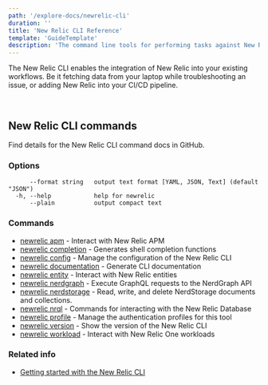 ```yaml
---
path: '/explore-docs/newrelic-cli'
duration: ''
title: 'New Relic CLI Reference'
template: 'GuideTemplate'
description: 'The command line tools for performing tasks against New Relic APIs'
---
```


<Intro>

The New Relic CLI enables the integration of New Relic into your existing workflows. Be it fetching data from your laptop while troubleshooting an issue, or adding New Relic into your CI/CD pipeline.

</Intro>

<br/>

## New Relic CLI commands

Find details for the New Relic CLI command docs in GitHub.

### Options

```
      --format string   output text format [YAML, JSON, Text] (default "JSON")
  -h, --help            help for newrelic
      --plain           output compact text
```

### Commands

* [newrelic apm](https://github.com/newrelic/newrelic-cli/blob/master/docs/cli/newrelic_apm.md)	 - Interact with New Relic APM
* [newrelic completion](https://github.com/newrelic/newrelic-cli/blob/master/docs/cli/newrelic_completion.md)	 - Generates shell completion functions
* [newrelic config](https://github.com/newrelic/newrelic-cli/blob/master/docs/cli/newrelic_config.md)	 - Manage the configuration of the New Relic CLI
* [newrelic documentation](https://github.com/newrelic/newrelic-cli/blob/master/docs/cli/newrelic_documentation.md)	 - Generate CLI documentation
* [newrelic entity](https://github.com/newrelic/newrelic-cli/blob/master/docs/cli/newrelic_entity.md)	 - Interact with New Relic entities
* [newrelic nerdgraph](https://github.com/newrelic/newrelic-cli/blob/master/docs/cli/newrelic_nerdgraph.md)	 - Execute GraphQL requests to the NerdGraph API
* [newrelic nerdstorage](https://github.com/newrelic/newrelic-cli/blob/master/docs/cli/newrelic_nerdstorage.md)	 - Read, write, and delete NerdStorage documents and collections.
* [newrelic nrql](https://github.com/newrelic/newrelic-cli/blob/master/docs/cli/newrelic_nrql.md)	 - Commands for interacting with the New Relic Database
* [newrelic profile](https://github.com/newrelic/newrelic-cli/blob/master/docs/cli/newrelic_profile.md)	 - Manage the authentication profiles for this tool
* [newrelic version](https://github.com/newrelic/newrelic-cli/blob/master/docs/cli/newrelic_version.md)	 - Show the version of the New Relic CLI
* [newrelic workload](https://github.com/newrelic/newrelic-cli/blob/master/docs/cli/newrelic_workload.md)	 - Interact with New Relic One workloads


### Related info

- [Getting started with the New Relic CLI](/automate-workflows/get-started-new-relic-cli)
